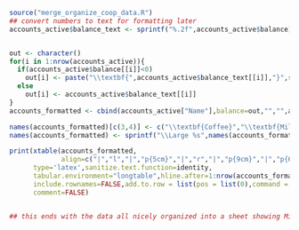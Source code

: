 

```r
source("merge_organize_coop_data.R")
## convert numbers to text for formatting later
accounts_active$balance_text <- sprintf("%.2f",accounts_active$balance)


out <- character()
for(i in 1:nrow(accounts_active)){
  if(accounts_active$balance[[i]]<0) 
    out[i] <- paste("\\textbf{",accounts_active$balance_text[[i]],"}",sep="")
  else
    out[i] <- accounts_active$balance_text[[i]]
}
accounts_formatted <- cbind(accounts_active["Name"],balance=out,"","",accounts_active["ID"])

names(accounts_formatted)[c(3,4)] <- c("\\textbf{Coffee}","\\textbf{Milk}")
names(accounts_formatted) <- sprintf("\\Large %s",names(accounts_formatted))

print(xtable(accounts_formatted,
             align=c("|","l","|","p{5cm}","|","r","|","p{9cm}","|","p{6cm}","|","l","|")),
      type='latex',sanitize.text.function=identity,
      tabular.environment="longtable",hline.after=1:nrow(accounts_formatted),floating=FALSE,
      include.rownames=FALSE,add.to.row = list(pos = list(0),command = "\\hline \\endhead "),
      comment=FALSE)


## this ends with the data all nicely organized into a sheet showing Milk and Coffee consumption.
```